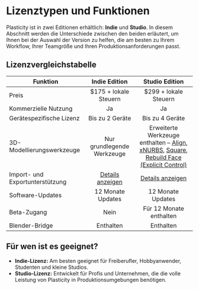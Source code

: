 # Lizenztypen und Funktionen

Plasticity ist in zwei Editionen erhältlich: **Indie** und **Studio**. In diesem Abschnitt werden die Unterschiede zwischen den beiden erläutert, um Ihnen bei der Auswahl der Version zu helfen, die am besten zu Ihrem Workflow, Ihrer Teamgröße und Ihren Produktionsanforderungen passt.

## Lizenzvergleichstabelle

| Funktion | Indie Edition | Studio Edition |
| -------- | :------------: | :-------------: |
| Preis | $175 + lokale Steuern | $299 + lokale Steuern |
| Kommerzielle Nutzung | Ja | Ja |
| Gerätespezifische Lizenz | Bis zu 2 Geräte | Bis zu 4 Geräte |
| 3D-Modellierungswerkzeuge | Nur grundlegende Werkzeuge | Erweiterte Werkzeuge enthalten – [Align](/solid/align), [xNURBS](/solid/xnurbs), [Square](/solid/square), [Rebuild Face (Explicit Control)](/solid/rebuild-face) |
| Import- und Exportunterstützung | [Details anzeigen](/plasticity-essentials/import-export) | [Details anzeigen](/plasticity-essentials/import-export) |
| Software-Updates | 12 Monate Updates | 12 Monate Updates |
| Beta-Zugang | Nein | Für 12 Monate enthalten |
| Blender-Bridge | Enthalten | Enthalten |

## Für wen ist es geeignet?

- **Indie-Lizenz:** Am besten geeignet für Freiberufler, Hobbyanwender, Studenten und kleine Studios.
- **Studio-Lizenz:** Entwickelt für Profis und Unternehmen, die die volle Leistung von Plasticity in Produktionsumgebungen benötigen.
